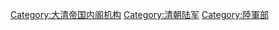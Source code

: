 {{catmore|陸軍部 (清朝)}}
[[Category:大清帝国内阁机构|Category:大清帝国内阁机构]]
[[Category:清朝陆军|Category:清朝陆军]]
[[Category:陸軍部|Category:陸軍部]]